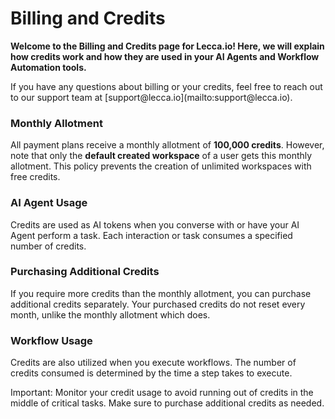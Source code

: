 
# Billing and Credits

**Welcome to the Billing and Credits page for Lecca.io! Here, we will explain how credits work and how they are used in your AI Agents and Workflow Automation tools.**

<Callout type="info">
  If you have any questions about billing or your credits, feel free to reach
  out to our support team at [support@lecca.io](mailto:support@lecca.io).
</Callout>

<Steps>

### Monthly Allotment

All payment plans receive a monthly allotment of **100,000 credits**.
However, note that only the **default created workspace** of a user gets
this monthly allotment. This policy prevents the creation of unlimited
workspaces with free credits.

### AI Agent Usage

Credits are used as AI tokens when you converse with or have your AI Agent
perform a task. Each interaction or task consumes a specified number of
credits.

### Purchasing Additional Credits

If you require more credits than the monthly allotment, you can purchase
additional credits separately. Your purchased credits do not reset every
month, unlike the monthly allotment which does.

### Workflow Usage

Credits are also utilized when you execute workflows. The number of credits
consumed is determined by the time a step takes to execute.

</Steps>

<Callout type="error">
  Important: Monitor your credit usage to avoid running out of credits in the
  middle of critical tasks. Make sure to purchase additional credits as needed.
</Callout>
